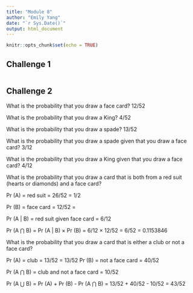 ```yaml
---
title: "Module 8"
author: "Emily Yang"
date: "`r Sys.Date()`"
output: html_document
---
```


```r
knitr::opts_chunk$set(echo = TRUE)
```

## Challenge 1

```r


```
## Challenge 2
What is the probability that you draw a face card? 12/52 <br>

What is the probability that you draw a King? 4/52

What is the probability that you draw a spade? 13/52

What is the probability that you draw a spade given that you draw a face card? 3/12

What is the probability that you draw a King given that you draw a face card? 4/12

What is the probability that you draw a card that is both from a red suit (hearts or diamonds) and a face card?

Pr (A) = red suit = 26/52 = 1/2

Pr (B) = face card = 12/52 =

Pr (A | B) = red suit given face card = 6/12

Pr (A ⋂ B) = Pr (A | B) × Pr (B) = 6/12 × 12/52 = 6/52 = 0.1153846

What is the probability that you draw a card that is either a club or not a face card?

Pr (A) = club = 13/52 = 13/52
Pr (B) = not a face card = 40/52

Pr (A ⋂ B) = club and not a face card = 10/52

Pr (A ⋃ B) = Pr (A) + Pr (B) - Pr (A ⋂ B) = 13/52 + 40/52 - 10/52 = 43/52